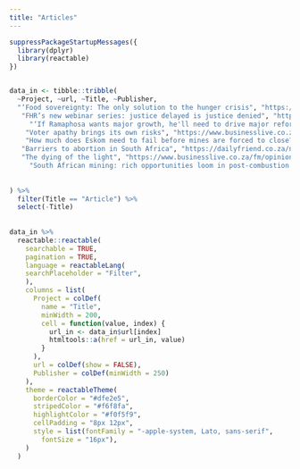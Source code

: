 ```yaml
---
title: "Articles"
---
```


  
```r
suppressPackageStartupMessages({
  library(dplyr)
  library(reactable)
})


data_in <- tibble::tribble(
  ~Project, ~url, ~Title, ~Publisher,
  "‘Food sovereignty: The only solution to the hunger crisis", "https://www.dailymaverick.co.za/article/2020-09-10-food-sovereignty-the-only-solution-to-the-hunger-crisis/", "Article", "Daily Maverick: Citizen, 10 September 2020"
   "FHR’s new webinar series: justice delayed is justice denied", "https://unfinishedtrc.co.za/fhrs-new-webinar-series-justice-delayed-is-justice-denied/", "Article", "Unfinished Business of the TRC, August 2020",
     "‘If Ramaphosa wants major growth, he'll need to drive major reforms", "https://www.fin24.com/Opinion/if-ramaphosa-wants-major-growth-hell-need-to-drive-major-reforms-20190717-2", "Article", "Fin24, 17 July 2019",
    "Voter apathy brings its own risks", "https://www.businesslive.co.za/bd/opinion/2019-05-07-voter-apathy-brings-its-own-risks/", "Article", "Business Day, 7 May 2019",
    "How much does Eskom need to fail before mines are forced to close?", "https://www.bizcommunity.com/Article/196/608/190098.html", "Article", "Biz Community, 24 April 2019",
   "Barriers to abortion in South Africa", "https://dailyfriend.co.za/news/barriers-to-abortion-in-south-africa", "Article", "The Daily Friend, 11 June 2019",
   "The dying of the light", "https://www.businesslive.co.za/fm/opinion/on-my-mind/2019-04-11-katherine-brown-the-dying-of-the-light/", "Article", "The Financial Mail, 11 April 2019",
     "South African mining: rich opportunities loom in post-combustion era", "https://dailyfriend.co.za/news/rich-opportunities-loom-in-post-combustion-era", "Article", "The Daily Friend, 23 March 2019 "
  
  
) %>% 
  filter(Title == "Article") %>% 
  select(-Title)
  
  
data_in %>%
  reactable::reactable(
    searchable = TRUE,
    pagination = TRUE,
    language = reactableLang(
    searchPlaceholder = "Filter",
    ),
    columns = list(
      Project = colDef(
        name = "Title",
        minWidth = 200,
        cell = function(value, index) {
          url_in <- data_in$url[index]
          htmltools::a(href = url_in, value)
        }
      ),
      url = colDef(show = FALSE),
      Publisher = colDef(minWidth = 250)
    ),
    theme = reactableTheme(
      borderColor = "#dfe2e5",
      stripedColor = "#f6f8fa",
      highlightColor = "#f0f5f9",
      cellPadding = "8px 12px",
      style = list(fontFamily = "-apple-system, Lato, sans-serif",
        fontSize = "16px"),
    )
  )
  

```




